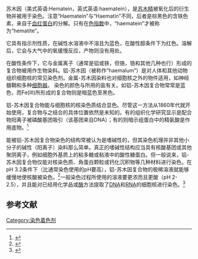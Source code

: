 {{chembox
| verifiedrevid = 443852980
|ImageFile=Haematein.png
|ImageSize=200px
|IUPACName=3,4,6a,10-Tetrahydroxy-6,7-dihydroindeno[2,1-c]chromen-9-one
|OtherNames=Haematein 
|Section1= {{Chembox Identifiers
| CASNo = 475-25-2
| CASNo_Ref = {{cascite|correct|??}}
|   PubChem = 10138
|   UNII_Ref  = {{fdacite|correct|FDA}}|  UNII  =  88Q1SYD10B
|  SMILES = C1C2=CC(=O)C(=CC2=C3C1(COC4=C3C=CC(=C4O)O)O)O
|   MeSHName = Hematein
|   ChemSpiderID  =  9732
|  ChEMBL  =  1360563
|   InChI  =  1/C16H12O6/c17-10-2-1-8-13-9-4-12(19)11(18)3-7(9)5-16(13,21)6-22-15(8)14(10)20/h1-4,17,19-21H,5-6H2
|   InChIKey  =  HLUCICHZHWJHLL-UHFFFAOYAU
|   StdInChI  =  1S/C16H12O6/c17-10-2-1-8-13-9-4-12(19)11(18)3-7(9)5-16(13,21)6-22-15(8)14(10)20/h1-4,17,19-21H,5-6H2
|   StdInChIKey  =  HLUCICHZHWJHLL-UHFFFAOYSA-N
|  ChemSpiderID_Ref  = {{chemspidercite|changed|chemspider}}|  ChEMBL_Ref  = {{ebicite|changed|EBI}}|  ChEBI_Ref  = {{ebicite|changed|EBI}}|  ChEBI  =  90116
|  StdInChI_Ref  = {{stdinchicite|changed|chemspider}}|  StdInChIKey_Ref  = {{stdinchicite|changed|chemspider}}
}}
|Section2= {{Chembox Properties
|  Formula=C<sub>16</sub>H<sub>12</sub>O<sub>6</sub>
|  Appearance=
|  Density=
|  MeltingPt=
|  BoilingPt=
|  Solubility=
  }}
|Section3= {{Chembox Hazards
|  MainHazards=
|  FlashPt=
|  Autoignition=
  }}
}}

苏木因（美式英语:Hematein，英式英语:haematein），是[[苏木精|苏木精]]被氧化后的衍生物并被用于染色。注意“Haematein”与“Haematin”不同，后者是棕黑色的含铁色素，来自于[[血红蛋白|血红蛋白]]的分解。只有在[[色指数|色指数]]中，“haematein”才被称为“hematite”。

它具有指示剂性质，在碱性水溶液中不溶且为蓝色，在酸性醇条件下为红色。溶解后，它会与大气中的氧缓慢反应，产物则没有用处。

在酸性条件下，它与金属离子（通常是铝或铁，但铬，锆和其他几种也行）形成的复合物被用作生物染料。铝-苏木因（被称作“haemalum”）是对人体和其他动物组织细胞核的常见染色剂。金属-苏木因染料也对细胞核之外的物件适用，如神经髓鞘和多种[[细胞器|细胞器]]。 染色的颜色与所用的盐有关。如铝-苏木因复合物常常是蓝色，而Fe(III)所形成的复合物则是暗蓝色至黑色。

铝-苏木因复合物能与细胞核的核染色质结合显色。尽管这一方法从1860年代就开始使用，复合物与之结合的具体位置依然是未知的。有的组织化学研究显示是配合物阳离子被磷酸基团吸引（该基团来自DNA）；有的则暗示组蛋白中的精氨酸是作用底物。<ref>{{Cite journal | author = Puchtler, H., Meloan, S.N., Waldrop, F.S. | year = 1986 | title = Application of current chemical concepts to metal-haematein and -brazilein stains | journal = Histochemistry | volume = 85 | pages = 353–364 | doi = 10.1007/BF00982665 | issue = 5}}</ref>
 
能被铝-苏木因复合物染色的结构常被认为是嗜碱性的，但其染色机理并非其他小分子的碱性（阳离子）染料那么简单。真正的嗜碱性结构应当具有核酸基团或其他聚阴离子，例如细胞外基质上的粘多糖或粘液中的酸性糖蛋白。但一般说来，铝-苏木因复合物仅能对核染色质、角蛋白颗粒或钙化沉积物等几种材料进行染色。在pH 3.2条件下（比通常染色使用的pH要高），铝-苏木因复合物的极稀溶液就能够缓慢地使核酸被染色。<ref>{{cite journal | author = Bettinger, C. & Zimmermann, H.W. | year = 1991 | title = New investigations on hematoxylin, hematein, and hematein-aluminium complexes. 2. Hematein-aluminium complexes and hemalum staining | journal = Histochemistry | volume = 96 | pages = 215–228 | doi = 10.1007/BF00271540 | pmid = 1717413 | issue = 3}}</ref>一般染色过程所使用的溶液要更浓而且更酸（pH 2-2.5），并且能对已经用化学品或[[酶|酶]]方法提取了[[DNA|DNA]]和[[RNA|RNA]]的细胞核进行染色。<ref>{{cite journal | author = Lillie, R.D., Donaldson, P.T. & Pizzolato, P. | year = 1976 | title = The effect of graded 60C nitric acid extraction and of deoxyribonuclease digestion on nuclear staining by metachrome mordant dye metal salt mixtures | journal = Histochemistry | volume = 46 | pages = 297–306 | doi = 10.1007/BF02464419 | pmid = 57109 | issue = 4}}</ref>

==参考文献==
{{reflist}}

[[Category:染色着色剂|Category:染色着色剂]]